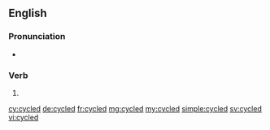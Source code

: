 ==English==

===Pronunciation===
* {{IPA|/ˈsaɪkəld/|lang=en}}

===Verb===
{{head|en|verb form}}

# {{en-past of|cycle}}

[[cy:cycled]]
[[de:cycled]]
[[fr:cycled]]
[[mg:cycled]]
[[my:cycled]]
[[simple:cycled]]
[[sv:cycled]]
[[vi:cycled]]